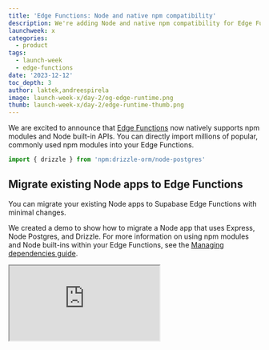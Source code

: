 ```yaml
---
title: 'Edge Functions: Node and native npm compatibility'
description: We're adding Node and native npm compatibility for Edge Functions.
launchweek: x
categories:
  - product
tags:
  - launch-week
  - edge-functions
date: '2023-12-12'
toc_depth: 3
author: laktek,andreespirela
image: launch-week-x/day-2/og-edge-runtime.png
thumb: launch-week-x/day-2/edge-runtime-thumb.png
---
```


We are excited to announce that [Edge Functions](https://supabase.com/docs/guides/functions) now natively supports npm modules and Node built-in APIs. You can directly import millions of popular, commonly used npm modules into your Edge Functions.

```jsx
import { drizzle } from 'npm:drizzle-orm/node-postgres'
```

## Migrate existing Node apps to Edge Functions

You can migrate your existing Node apps to Supabase Edge Functions with minimal changes.

We created a demo to show how to migrate a Node app that uses Express, Node Postgres, and Drizzle. For more information on using npm modules and Node built-ins within your Edge Functions, see the [Managing dependencies guide](https://supabase.com/docs/guides/functions/import-maps).

<div className="video-container">
  <iframe
    className="w-full"
    src="https://www.youtube-nocookie.com/embed/eCbiywoDORw"
    title="YouTube video player"
    allow="accelerometer; autoplay; clipboard-write; encrypted-media; fullscreen; gyroscope; picture-in-picture; web-share"
    allowfullscreen
  />
</div>

## How npm modules work under the hood

We run an open source Deno server for hosting Edge Functions called [Supabase Edge Runtime](https://supabase.com/blog/edge-runtime-self-hosted-deno-functions). This custom version helps us keep Edge Functions working the same way no matter where it is deployed - on our hosted platform, in local development, or in your self-hosted environment.

The biggest challenge when adding npm support was finding an approach that would work across all environments. We wanted to keep the workflow close to the Deno CLI experience. It should be possible to import npm modules directly in your source code without an extra build step.

When deploying a Function, we serialize its module graph into a single file format (an [eszip](https://github.com/denoland/eszip)). In the hosted environment, all module references are then loaded from the eszip. This prevents any extra latency in fetching modules and potential conflicts between module dependencies.

We used the eszip module loader in the local and self-hosted environments too, so we only need to implement one module-loading strategy for all environments. As an additional benefit for local development, this approach avoids potential conflicts with npm modules installed in the user's system since the Edge Function's npm modules are self-contained within the eszip.

[Refactoring the module loader](https://github.com/supabase/edge-runtime/pull/223) fixes a few other bugs, such [edge functions erroring out](https://github.com/supabase/cli/issues/1584#issuecomment-1848799355) when an `deno.lock` file is already present in the project.

## A few other things you've asked for…

### Regional Invocations

You now have the option to specify a region when running an Edge Function (perhaps we should change the name in the future). Usually, Edge Functions run in the region closest to the user invoking the Function. However, sometimes you want to run it closer to your Postgres database or another 3rd party API for optimal performance.

Functions are still deployed to all regions. However, during invocation, you can provide the `x-region` header to restrict the execution to a specific region.

<CH.Code>

```bash cURL
# https://supabase.com/docs/guides/functions/deploy#invoking-remote-functions
curl --request POST 'https://<project_ref>.supabase.co/functions/v1/hello-world' \
  --header 'Authorization: Bearer ANON_KEY' \
  --header 'Content-Type: application/json' \
  --header 'x-region: eu-west-3' \
  --data '{ "name":"Functions" }'
```

```js JavaScript
// https://supabase.com/docs/reference/javascript/installing
import { createClient } from '@supabase/supabase-js'

// Create a single supabase client for interacting with your database
const supabase = createClient('https://xyzcompany.supabase.co', 'public-anon-key')

// https://supabase.com/docs/reference/javascript/functions-invoke
const { data, error } = await supabase.functions.invoke('hello-world', {
  body: { name: 'Functions' },
  headers: { 'x-region': 'eu-west-3' },
})
```

</CH.Code>

<div className="bg-gray-300 rounded-lg px-6 py-2 bold">

ℹ️ Check out the [Regional Invocation guide](https://supabase.com/docs/guides/functions/regional-invocation) for more details.

</div>

### Better Metrics

We've added more metrics in the Edge Functions section of the [Supabase Dashboard](https://supabase.com/dashboard/project/_/functions): it now shows CPU time and memory used. We've also broken down invocations by HTTP status codes.

These changes help you spot any issues with your Edge Functions and act on them.

<div className="bg-gray-300 rounded-lg px-6 py-2 bold">

ℹ️ See the [logging and metrics guide](https://supabase.com/docs/guides/functions/debugging) for Edge Functions to learn more.

</div>

<Img
  src="/images/blog/launch-week-x/day-2/1.png"
  alt="Supabase Dashboard - Edge Functions metrics view"
/>

### Track errors with Sentry

Our friends at Sentry recently shipped an official [Sentry SDK for Deno](https://deno.land/x/sentry@7.76.0). With this, it's now easy to track errors and exceptions in your edge functions in Sentry.

Here is a simple example of how to handle exceptions within your function and send them to Sentry.

```jsx
import * as Sentry from 'https://deno.land/x/sentry/index.mjs'

Sentry.init({
  dsn: _DSN_,
  integrations: [],
  // Performance Monitoring
  tracesSampleRate: 1.0,
  // Set sampling rate for profiling - this is relative to tracesSampleRate
  profilesSampleRate: 1.0,
})

// Set region and execution_id as custom tags
Sentry.setTag('region', Deno.env.get('SB_REGION'))
Sentry.setTag('execution_id', Deno.env.get('SB_EXECUTION_ID'))

Deno.serve(async (req) => {
  try {
    const { name } = await req.json()
    const data = {
      message: `Hello ${name}!`,
    }

    return new Response(JSON.stringify(data), { headers: { 'Content-Type': 'application/json' } })
  } catch (e) {
    Sentry.captureException(e)
    return new Response(JSON.stringify({ msg: 'error' }), {
      status: 500,
      headers: { 'Content-Type': 'application/json' },
    })
  }
})
```

## What's next

NPM support was one of the most requested features for Edge Functions. If you couldn't use Edge Functions previously because of the lack of support, we hope this update will entice you to [try it again](https://supabase.com/dashboard/project/_/functions). If you run into any issues, we are just [one support request away](https://supabase.help).

For existing Edge Functions users, regional invocations, better metrics, and error handling are just a glimpse of what will come next. We continue to iterate on platform stability and setting custom limits on resources Edge Functions can use. Watch out for another blog post in the new year.
